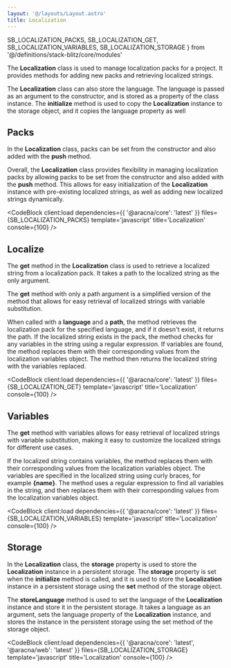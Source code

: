 ```yaml
---
layout: '@/layouts/Layout.astro'
title: Localization
---
```


  SB_LOCALIZATION_PACKS,
  SB_LOCALIZATION_GET,
  SB_LOCALIZATION_VARIABLES,
  SB_LOCALIZATION_STORAGE
} from '@/definitions/stack-blitz/core/modules'

The **Localization** class is used to manage localization packs for a project. It provides methods for adding new packs and retrieving localized strings.

The **Localization** class can also store the language. The language is passed as an argument to the constructor, and is stored as a property of the class instance. The **initialize** method is used to copy the **Localization** instance to the storage object, and it copies the language property as well

## Packs

In the **Localization** class, packs can be set from the constructor and also added with the **push** method.

Overall, the **Localization** class provides flexibility in managing localization packs by allowing packs to be set from the constructor and also added with the **push** method. This allows for easy initialization of the **Localization** instance with pre-existing localized strings, as well as adding new localized strings dynamically.

<CodeBlock
  client:load
  dependencies={{ '@aracna/core': 'latest' }}
  files={SB_LOCALIZATION_PACKS}
  template='javascript'
  title='Localization'
  console={100}
/>

## Localize

The **get** method in the **Localization** class is used to retrieve a localized string from a localization pack. It takes a path to the localized string as the only argument.

The **get** method with only a path argument is a simplified version of the method that allows for easy retrieval of localized strings with variable substitution.

When called with a **language** and a **path**, the method retrieves the localization pack for the specified language, and if it doesn't exist, it returns the path. If the localized string exists in the pack, the method checks for any variables in the string using a regular expression. If variables are found, the method replaces them with their corresponding values from the localization variables object. The method then returns the localized string with the variables replaced.

<CodeBlock
  client:load
  dependencies={{ '@aracna/core': 'latest' }}
  files={SB_LOCALIZATION_GET}
  template='javascript'
  title='Localization'
  console={100}
/>

## Variables

The **get** method with variables allows for easy retrieval of localized strings with variable substitution, making it easy to customize the localized strings for different use cases.

If the localized string contains variables, the method replaces them with their corresponding values from the localization variables object. The variables are specified in the localized string using curly braces, for example **\{name\}**. The method uses a regular expression to find all variables in the string, and then replaces them with their corresponding values from the localization variables object.

<CodeBlock
  client:load
  dependencies={{ '@aracna/core': 'latest' }}
  files={SB_LOCALIZATION_VARIABLES}
  template='javascript'
  title='Localization'
  console={100}
/>

## Storage

In the **Localization** class, the **storage** property is used to store the **Localization** instance in a persistent storage. The **storage** property is set when the **initialize** method is called, and it is used to store the **Localization** instance in a persistent storage using the **set** method of the storage object.

The **storeLanguage** method is used to set the language of the **Localization** instance and store it in the persistent storage. It takes a language as an argument, sets the language property of the **Localization** instance, and stores the instance in the persistent storage using the set method of the storage object.

<CodeBlock
  client:load
  dependencies={{ '@aracna/core': 'latest', '@aracna/web': 'latest' }}
  files={SB_LOCALIZATION_STORAGE}
  template='javascript'
  title='Localization'
  console={100}
/>
